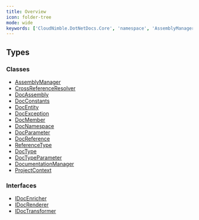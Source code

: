 ```yaml
---
title: Overview
icon: folder-tree
mode: wide
keywords: ['CloudNimble.DotNetDocs.Core', 'namespace', 'AssemblyManager', 'CrossReferenceResolver', 'DocAssembly', 'DocConstants', 'DocEntity', 'DocException', 'DocMember', 'DocNamespace', 'DocParameter', 'DocReference']
---
```


## Types

### Classes

- [AssemblyManager](CloudNimble-DotNetDocs-Core.AssemblyManager.mdx)
- [CrossReferenceResolver](CloudNimble-DotNetDocs-Core.CrossReferenceResolver.mdx)
- [DocAssembly](CloudNimble-DotNetDocs-Core.DocAssembly.mdx)
- [DocConstants](CloudNimble-DotNetDocs-Core.DocConstants.mdx)
- [DocEntity](CloudNimble-DotNetDocs-Core.DocEntity.mdx)
- [DocException](CloudNimble-DotNetDocs-Core.DocException.mdx)
- [DocMember](CloudNimble-DotNetDocs-Core.DocMember.mdx)
- [DocNamespace](CloudNimble-DotNetDocs-Core.DocNamespace.mdx)
- [DocParameter](CloudNimble-DotNetDocs-Core.DocParameter.mdx)
- [DocReference](CloudNimble-DotNetDocs-Core.DocReference.mdx)
- [ReferenceType](CloudNimble-DotNetDocs-Core.ReferenceType.mdx)
- [DocType](CloudNimble-DotNetDocs-Core.DocType.mdx)
- [DocTypeParameter](CloudNimble-DotNetDocs-Core.DocTypeParameter.mdx)
- [DocumentationManager](CloudNimble-DotNetDocs-Core.DocumentationManager.mdx)
- [ProjectContext](CloudNimble-DotNetDocs-Core.ProjectContext.mdx)

### Interfaces

- [IDocEnricher](CloudNimble-DotNetDocs-Core.IDocEnricher.mdx)
- [IDocRenderer](CloudNimble-DotNetDocs-Core.IDocRenderer.mdx)
- [IDocTransformer](CloudNimble-DotNetDocs-Core.IDocTransformer.mdx)

